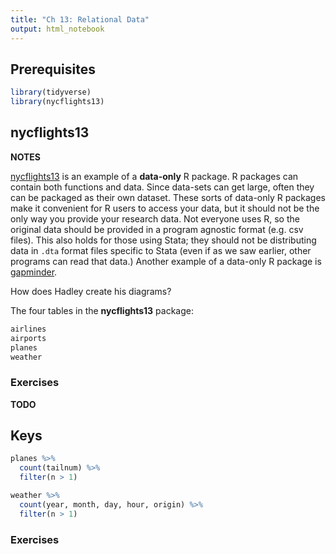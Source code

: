 ```yaml
---
title: "Ch 13: Relational Data"
output: html_notebook
---
```



## Prerequisites

```r
library(tidyverse)
library(nycflights13)
```

## nycflights13

**NOTES**

[nycflights13](https://cran.r-project.org/web/packages/nycflights13/index.html) is an example of a **data-only** R package. R packages can contain both functions and data.
Since data-sets can get large, often they can be packaged as their own dataset. These sorts of data-only R packages make it convenient for R users to access your data, but it should not be the only way you provide your research data. Not everyone uses R, so the original data should be provided in a program agnostic format (e.g. csv files). This also holds for those using Stata; they should not be distributing data in `.dta` format files specific to Stata (even if as we saw earlier, other programs can read that data.)
Another example of a data-only R package is [gapminder](https://cran.r-project.org/package=gapminder).

How does Hadley create his diagrams? 

The four tables in the **nycflights13** package:
```r
airlines
airports
planes
weather
```

### Exercises

**TODO**

## Keys

```r
planes %>% 
  count(tailnum) %>%
  filter(n > 1)
```

```r
weather %>%
  count(year, month, day, hour, origin) %>%
  filter(n > 1)
```



### Exercises
